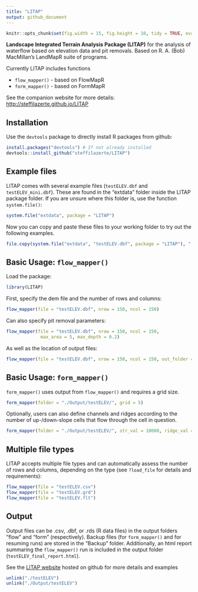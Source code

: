 ```yaml
---
title: "LITAP"
output: github_document
---
```


```r
knitr::opts_chunk$set(fig.width = 15, fig.height = 10, tidy = TRUE, eval = TRUE)
```

__Landscape Integrated Terrain Analysis Package (LITAP)__ for the analysis of waterflow based on elevation data and pit removals. Based on R. A. (Bob) MacMillan's LandMapR suite of programs.

Currently LITAP includes functions

- `flow_mapper()` - based on FlowMapR
- `form_mapper()` - based on FormMapR

See the companion website for more details: <http://steffilazerte.github.io/LITAP>

## Installation

Use the `devtools` package to directly install R packages from github:

```r
install.packages("devtools") # If not already installed
devtools::install_github("steffilazerte/LITAP") 
```

## Example files

LITAP comes with several example files (`testELEV.dbf` and `testELEV_mini.dbf`). These are found in the "extdata" folder inside the LITAP package folder. If you are unsure where this folder is, use the function `system.file()`:

```r
system.file("extdata", package = "LITAP")
```

Now you can copy and paste these files to your working folder to try out the following examples.


```r
file.copy(system.file("extdata", "testELEV.dbf", package = "LITAP"), ".")
```

## Basic Usage: `flow_mapper()`

Load the package:
```r
library(LITAP)
```


First, specify the dem file and the number of rows and columns:

```r
flow_mapper(file = "testELEV.dbf", nrow = 150, ncol = 150)
```

Can also specify pit removal parameters:

```r
flow_mapper(file = "testELEV.dbf", nrow = 150, ncol = 150, 
             max_area = 5, max_depth = 0.2)
```

As well as the location of output files:
```r
flow_mapper(file = "testELEV.dbf", nrow = 150, ncol = 150, out_folder = "./Output/")
```

## Basic Usage: `form_mapper()`

`form_mapper()` uses output from `flow_mapper()` and requires a grid size.

```r
form_mapper(folder = "./Output/testELEV/", grid = 5)
```

Optionally, users can also define channels and ridges according to the number of up-/down-slope cells that flow through the cell in question.

```r
form_mapper(folder = "./Output/testELEV/", str_val = 10000, ridge_val = 10000)
```

## Multiple file types

LITAP accepts multiple file types and can automatically assess the number of rows and columns, depending on the type (see `?load_file` for details and requirements):

```r
flow_mapper(file = "testELEV.csv")
flow_mapper(file = "testELEV.grd")
flow_mapper(file = "testELEV.flt")
```

## Output

Output files can be .csv, .dbf, or .rds (R data files) in the output folders "flow" and "form" (respectively). Backup files (for `form_mapper()` and for resuming runs) are stored in the "Backup" folder. Additionally, an html report summaring the `flow_mapper()` run is included in the output folder (`testELEV_final_report.html`).

See the [LITAP website](http://steffilazerte.github.io/LITAP/) hosted on github for more details and examples

```r
unlink("./testELEV")
unlink("./Output/testELEV")
```
